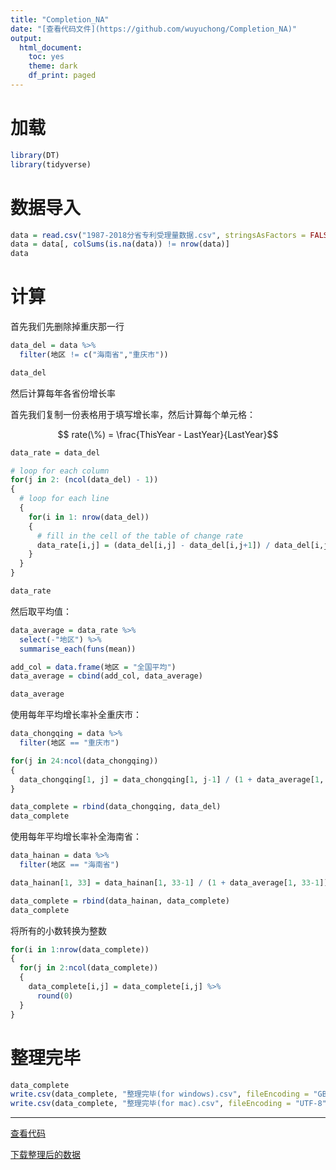 ```yaml
---
title: "Completion_NA"
date: "[查看代码文件](https://github.com/wuyuchong/Completion_NA)"
output: 
  html_document:
    toc: yes
    theme: dark
    df_print: paged
---
```


# 加载

```r
library(DT)
library(tidyverse)
```

# 数据导入

```r
data = read.csv("1987-2018分省专利受理量数据.csv", stringsAsFactors = FALSE)
data = data[, colSums(is.na(data)) != nrow(data)]
data
```

# 计算

首先我们先删除掉重庆那一行

```r
data_del = data %>% 
  filter(地区 != c("海南省","重庆市"))

data_del
```

然后计算每年各省份增长率

首先我们复制一份表格用于填写增长率，然后计算每个单元格：

$$ rate(\%) = \frac{ThisYear - LastYear}{LastYear}$$

```r
data_rate = data_del

# loop for each column
for(j in 2: (ncol(data_del) - 1))
{
  # loop for each line
  {
    for(i in 1: nrow(data_del))
    {
      # fill in the cell of the table of change rate
      data_rate[i,j] = (data_del[i,j] - data_del[i,j+1]) / data_del[i,j+1]
    }
  }
}

data_rate
```

然后取平均值：

```r
data_average = data_rate %>%
  select(-"地区") %>% 
  summarise_each(funs(mean))

add_col = data.frame(地区 = "全国平均")
data_average = cbind(add_col, data_average)

data_average
```

使用每年平均增长率补全重庆市：

```r
data_chongqing = data %>% 
  filter(地区 == "重庆市")

for(j in 24:ncol(data_chongqing))
{
  data_chongqing[1, j] = data_chongqing[1, j-1] / (1 + data_average[1, j-1])
}

data_complete = rbind(data_chongqing, data_del)
data_complete
```

使用每年平均增长率补全海南省：

```r
data_hainan = data %>% 
  filter(地区 == "海南省")

data_hainan[1, 33] = data_hainan[1, 33-1] / (1 + data_average[1, 33-1])

data_complete = rbind(data_hainan, data_complete)
data_complete
```

将所有的小数转换为整数

```r
for(i in 1:nrow(data_complete))
{
  for(j in 2:ncol(data_complete))
  {
    data_complete[i,j] = data_complete[i,j] %>% 
      round(0)
  }
}
```


# 整理完毕

```r
data_complete
write.csv(data_complete, "整理完毕(for windows).csv", fileEncoding = "GB18030")
write.csv(data_complete, "整理完毕(for mac).csv", fileEncoding = "UTF-8")
```

***

[查看代码](https://github.com/wuyuchong/Completion_NA)

[下载整理后的数据](https://github.com/wuyuchong/Completion_NA)
